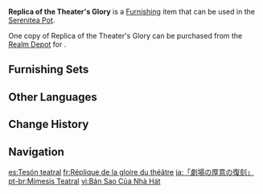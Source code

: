 {{Furnishing Infobox
|id             = 370725
|image          = Item Replica of the Theater's Glory.png
|category       = Building
|subcategory    = Sumeru
|quality        = 4
|adeptal_energy = 90
|load           = 360
|reduced_load   = 285
|description    = A wide, circular stage based on the [[Zubayr Theater]] that replicates the overall structure of the building. All it needs to look identical to that famous theater are some decorations and accessories.<br>A successful performance requires meticulous stage props, passionate actors, and years of practice and collaboration. All three factors must be present, making it exceedingly difficult to replicate the glory of the Zubayr Theater anywhere else...
|mention        = 
|blueprint      = 
|source1        = [[Realm Depot]]
|surface        = 1
|height         = 2.5
|limited        = 1
}}
'''Replica of the Theater's Glory''' is a [[Furnishing]] item that can be used in the [[Serenitea Pot]].

One copy of Replica of the Theater's Glory can be purchased from the [[Realm Depot]] for {{Item|Realm Currency|30|x=300}}.

==Furnishing Sets==
{{Craft Usage|type=Furnishing Set}}

==Other Languages==
{{Other Languages
|default_hidden = 1
|en      = Replica of the Theater's Glory
|zhs     = 「剧场的盛意摹刻」
|zhs_rm  = "Jùcháng de Shèngyì Mókē"
|zht     = 「劇場的盛意摹刻」
|zht_rm  = "Jùcháng de Shèngyì Mókē"
|ja      = 「劇場の厚意の復刻」
|ja_rm   = "Gekijou no Koui no Fukkoku"
|ko      = 「극장에 다시 새긴 성대한 순간」
|ko_rm   = "Geukjang-e Dasi Saegin Seongdaehan Sun'gan"
|es      = Tesón teatral
|fr      = Réplique de la gloire du théâtre
|ru      = Театральная слава
|th      = "จำลองบรรยากาศโรงละคร"
|th_rm   = 
|vi      = Bản Sao Của Nhà Hát
|de      = „Die ruhmreiche Imitation des Theaters“
|id      = Replika Panggung Teater Berjaya
|pt      = Mímesis Teatral
|tr      = Tiyatro Görkeminin Replikası
|it      = Riproduzione di Gloria del teatro
}}

==Change History==
{{Change History|3.2}}

==Navigation==
{{Furnishing Navbox|exterior}}

[[es:Tesón teatral]]
[[fr:Réplique de la gloire du théâtre]]
[[ja:「劇場の厚意の復刻」]]
[[pt-br:Mímesis Teatral]]
[[vi:Bản Sao Của Nhà Hát]]